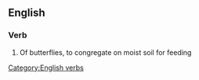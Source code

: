==English==

===Verb===

# Of butterflies, to congregate on moist soil for feeding

[[Category:English verbs]]